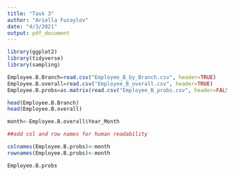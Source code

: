 ```yaml
---
title: "Task 3"
author: "Ariella Fuzaylov"
date: "4/3/2021"
output: pdf_document
---
```


```r
library(ggplot2)
library(tidyverse)
library(sampling)

```



```r
Employee.B.Branch=read.csv("Employee_B_by_Branch.csv", header=TRUE)
Employee.B.overall=read.csv("Employee_B_overall.csv", header=TRUE)
Employee.B.probs=as.matrix(read.csv("Employee_B_probs.csv", header=FALSE))
```

```r
head(Employee.B.Branch)
head(Employee.B.overall)

month<-Employee.B.overall$Year_Month

##add col and row names for human readability

colnames(Employee.B.probs)<-month
rownames(Employee.B.probs)<-month

Employee.B.probs
```

```r
```


